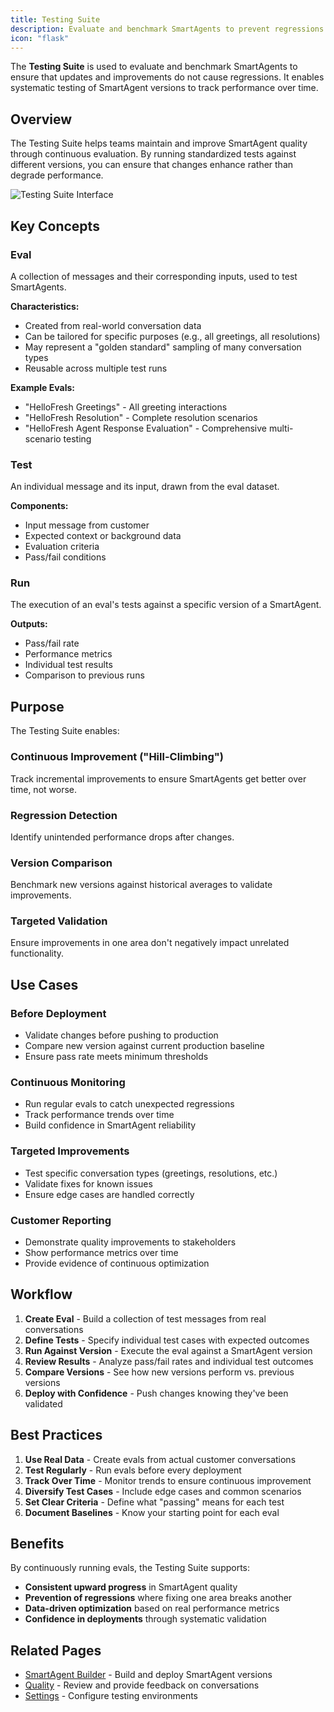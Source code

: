 ```yaml
---
title: Testing Suite
description: Evaluate and benchmark SmartAgents to prevent regressions
icon: "flask"
---
```


The **Testing Suite** is used to evaluate and benchmark SmartAgents to ensure that updates and improvements do not cause regressions. It enables systematic testing of SmartAgent versions to track performance over time.

## Overview

The Testing Suite helps teams maintain and improve SmartAgent quality through continuous evaluation. By running standardized tests against different versions, you can ensure that changes enhance rather than degrade performance.

<img src="/images/screenshots/testing-suite-interface.png" alt="Testing Suite Interface" />

## Key Concepts

### Eval

A collection of messages and their corresponding inputs, used to test SmartAgents.

**Characteristics:**
- Created from real-world conversation data
- Can be tailored for specific purposes (e.g., all greetings, all resolutions)
- May represent a "golden standard" sampling of many conversation types
- Reusable across multiple test runs

**Example Evals:**
- "HelloFresh Greetings" - All greeting interactions
- "HelloFresh Resolution" - Complete resolution scenarios
- "HelloFresh Agent Response Evaluation" - Comprehensive multi-scenario testing

### Test

An individual message and its input, drawn from the eval dataset.

**Components:**
- Input message from customer
- Expected context or background data
- Evaluation criteria
- Pass/fail conditions

### Run

The execution of an eval's tests against a specific version of a SmartAgent.

**Outputs:**
- Pass/fail rate
- Performance metrics
- Individual test results
- Comparison to previous runs

## Purpose

The Testing Suite enables:

### Continuous Improvement ("Hill-Climbing")
Track incremental improvements to ensure SmartAgents get better over time, not worse.

### Regression Detection
Identify unintended performance drops after changes.

### Version Comparison
Benchmark new versions against historical averages to validate improvements.

### Targeted Validation
Ensure improvements in one area don't negatively impact unrelated functionality.

## Use Cases

### Before Deployment
- Validate changes before pushing to production
- Compare new version against current production baseline
- Ensure pass rate meets minimum thresholds

### Continuous Monitoring
- Run regular evals to catch unexpected regressions
- Track performance trends over time
- Build confidence in SmartAgent reliability

### Targeted Improvements
- Test specific conversation types (greetings, resolutions, etc.)
- Validate fixes for known issues
- Ensure edge cases are handled correctly

### Customer Reporting
- Demonstrate quality improvements to stakeholders
- Show performance metrics over time
- Provide evidence of continuous optimization

## Workflow

1. **Create Eval** - Build a collection of test messages from real conversations
2. **Define Tests** - Specify individual test cases with expected outcomes
3. **Run Against Version** - Execute the eval against a SmartAgent version
4. **Review Results** - Analyze pass/fail rates and individual test outcomes
5. **Compare Versions** - See how new versions perform vs. previous versions
6. **Deploy with Confidence** - Push changes knowing they've been validated

## Best Practices

1. **Use Real Data** - Create evals from actual customer conversations
2. **Test Regularly** - Run evals before every deployment
3. **Track Over Time** - Monitor trends to ensure continuous improvement
4. **Diversify Test Cases** - Include edge cases and common scenarios
5. **Set Clear Criteria** - Define what "passing" means for each test
6. **Document Baselines** - Know your starting point for each eval

## Benefits

By continuously running evals, the Testing Suite supports:
- **Consistent upward progress** in SmartAgent quality
- **Prevention of regressions** where fixing one area breaks another
- **Data-driven optimization** based on real performance metrics
- **Confidence in deployments** through systematic validation

## Related Pages

- [SmartAgent Builder](/platform/smartAgentBuilder) - Build and deploy SmartAgent versions
- [Quality](/platform/qaQueue) - Review and provide feedback on conversations
- [Settings](/platform/settings) - Configure testing environments
